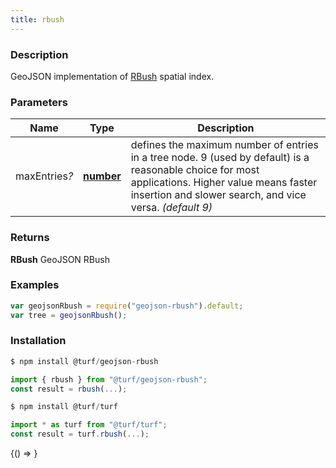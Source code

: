 ```yaml
---
title: rbush
---
```



### Description

GeoJSON implementation of [RBush](https://github.com/mourner/rbush#rbush) spatial index.

### Parameters

| Name               | Type                                                                                            | Description                                                                                                                                                                                                  |
| ------------------ | ----------------------------------------------------------------------------------------------- | ------------------------------------------------------------------------------------------------------------------------------------------------------------------------------------------------------------ |
| maxEntries<i>?</i> | **[number](https://developer.mozilla.org/docs/Web/JavaScript/Reference/Global_Objects/Number)** | defines the maximum number of entries in a tree node. 9 (used by default) is a reasonable choice for most applications. Higher value means faster insertion and slower search, and vice versa. _(default 9)_ |

### Returns

**RBush** GeoJSON RBush

### Examples

```javascript
var geojsonRbush = require("geojson-rbush").default;
var tree = geojsonRbush();
```

### Installation

```javascript
$ npm install @turf/geojson-rbush

import { rbush } from "@turf/geojson-rbush";
const result = rbush(...);
```

```javascript
$ npm install @turf/turf

import * as turf from "@turf/turf";
const result = turf.rbush(...);
```

<!-- Expose turf as global var for experimenting in the browser console -->

<BrowserOnly>{() => <WindowTurfGlobal turf={turf} />}</BrowserOnly>

